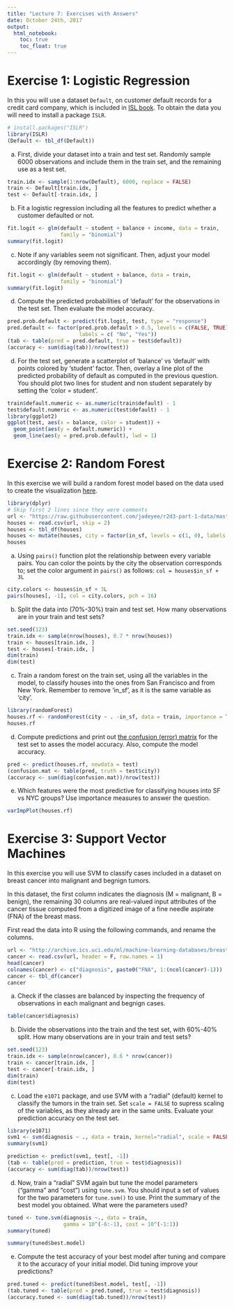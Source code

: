 ```yaml
---
title: "Lecture 7: Exercises with Answers"
date: October 24th, 2017
output: 
  html_notebook:
    toc: true
    toc_float: true
---
```


# Exercise 1: Logistic Regression

In this you will use a dataset `Default`, on customer default records for 
a credit card company, which is included in [ISL book](www.statlearning.com). 
To obtain the data you will need to install a package `ISLR`.

```r
# install.packages("ISLR")
library(ISLR)
(Default <- tbl_df(Default))
```

a. First, divide your dataset into a train and test set. Randomly sample
6000 observations and include them in the train set, and the remaining use
as a test set.

```r
train.idx <- sample(1:nrow(Default), 6000, replace = FALSE)
train <- Default[train.idx, ]
test <- Default[-train.idx, ]
```

b. Fit a logistic regression including all the features to predict
whether a customer defaulted or not.

```r
fit.logit <- glm(default ~ student + balance + income, data = train, 
                 family = "binomial")
summary(fit.logit)
```

c. Note if any variables seem not significant. Then, adjust your model
accordingly (by removing them).

```r
fit.logit <- glm(default ~ student + balance, data = train, 
                 family = "binomial")
summary(fit.logit)
```

d. Compute the predicted probabilities of 'default' for the observations
in the test set. Then evaluate the model accuracy.

```r
pred.prob.default <- predict(fit.logit, test, type = "response")
pred.default <- factor(pred.prob.default > 0.5, levels = c(FALSE, TRUE),
                       labels = c( "No", "Yes"))
(tab <- table(pred = pred.default, true = test$default))
(accuracy <- sum(diag(tab))/nrow(test))
```


d. For the test set, generate a scatterplot of 'balance' vs 'default' 
with points colored by 'student' factor. Then, overlay a line plot 
of the predicted probability of default as computed in the previous question.
You should plot two lines for student and non student separately by setting 
the 'color = student'.


```r
train$default.numeric <- as.numeric(train$default) - 1
test$default.numeric <- as.numeric(test$default) - 1
library(ggplot2)
ggplot(test, aes(x = balance, color = student)) +
  geom_point(aes(y = default.numeric)) + 
  geom_line(aes(y = pred.prob.default), lwd = 1)
```




# Exercise 2: Random Forest

In this exercise we will build a random forest model based
on the data used to create the visualization [here](http://www.r2d3.us/visual-intro-to-machine-learning-part-1/).

```r
library(dplyr)
# Skip first 2 lines since they were comments
url <- "https://raw.githubusercontent.com/jadeyee/r2d3-part-1-data/master/part_1_data.csv"
houses <- read.csv(url, skip = 2)
houses <- tbl_df(houses)
houses <- mutate(houses, city = factor(in_sf, levels = c(1, 0), labels = c("SF", "NYC")))
houses 
```

a. Using `pairs()` function plot the relationship between every variable pairs.
You can color the points by the city the observation corresponds to; set the color argument 
in `pairs()` as follows: `col = houses$in_sf + 3L` 

```r
city.colors <- houses$in_sf + 3L
pairs(houses[, -1], col = city.colors, pch = 16)
```

b. Split the data into (70%-30%) train and test set.
How many observations are in your train and test sets?


```r
set.seed(123)
train.idx <- sample(nrow(houses), 0.7 * nrow(houses))
train <- houses[train.idx, ]
test <- houses[-train.idx, ]
dim(train)
dim(test)
```

c. Train a random forest on the train set, using all the variables in the model,
to classify houses into the ones from San Francisco and from New York.
Remember to remove 'in_sf', as it is the same variable as 'city'. 

```r
library(randomForest)
houses.rf <- randomForest(city ~ . -in_sf, data = train, importance = TRUE, proximity = TRUE)
houses.rf
```

d. Compute predictions and print out 
[the confusion (error) matrix](https://en.wikipedia.org/wiki/Confusion_matrix)
for the test set to asses the model accuracy. Also, compute the model 
accuracy.

```r
pred <- predict(houses.rf, newdata = test)
(confusion.mat <- table(pred, truth = test$city))
(accuracy <- sum(diag(confusion.mat))/nrow(test))
```

e. Which features were the most predictive for classifying houses into SF vs NYC groups?
Use importance measures to answer the question.

```r
varImpPlot(houses.rf)
```



# Exercise 3: Support Vector Machines

In this exercise you will use SVM to classify cases included in a dataset 
on breast cancer into malignant and begnign tumors.  

In this dataset, the first column indicates the diagnosis (M = malignant, 
B = benign), the remaining 30 columns are real-valued input attributes of the 
cancer tissue computed from a digitized image of a fine needle aspirate (FNA) 
of the breast mass.

First read the data into R using the following commands, and rename the 
columns.

```r
url <- "http://archive.ics.uci.edu/ml/machine-learning-databases/breast-cancer-wisconsin/wdbc.data"
cancer <- read.csv(url, header = F, row.names = 1)
head(cancer)
colnames(cancer) <- c("diagnosis", paste0("FNA", 1:(ncol(cancer)-1)))
cancer <- tbl_df(cancer)
cancer
```

a. Check if the classes are balanced by inspecting the frequency of observations 
in each malignant and begnign cases.

```r
table(cancer$diagnosis)
```
b. Divide the observations into the train and the test set, with 60%-40% split.
How many observations are in your train and test sets?

```r
set.seed(123)
train.idx <- sample(nrow(cancer), 0.6 * nrow(cancer))
train <- cancer[train.idx, ]
test <- cancer[-train.idx, ]
dim(train)
dim(test)
```

c. Load the `e1071` package, and use SVM with a "radial" (default) kernel to 
classify the tumors in  the train set. Set `scale = FALSE` to supress scaling 
of the variables, as they already are in the same units. Evaluate your 
prediction accuracy on the test set.


```r
library(e1071)
svm1 <- svm(diagnosis ~ ., data = train, kernel="radial", scale = FALSE)
summary(svm1)
```

```r
prediction <- predict(svm1, test[, -1])
(tab <- table(pred = prediction, true = test$diagnosis))
(accuracy <- sum(diag(tab))/nrow(test))
```

d. Now, train a "radial" SVM again but tune the model parameters 
("gamma" and "cost") using `tune.svm`. You should input a set of
values for the two parameters for `tune.svm()` to use. Print
the summary of the best model you obtained. What were the parameters used?

```r
tuned <- tune.svm(diagnosis ~., data = train, 
                  gamma = 10^(-6:-1), cost = 10^(-1:1))
summary(tuned)
```

```r
summary(tuned$best.model)
```

e. Compute the test accuracy of your best model after tuning and compare it
to the accuracy of your initial model. Did tuning improve your predictions?

```r
pred.tuned <- predict(tuned$best.model, test[, -1])
(tab.tuned <- table(pred = pred.tuned, true = test$diagnosis))
(accuracy.tuned <- sum(diag(tab.tuned))/nrow(test))
```


